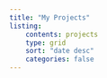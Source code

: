 ```yaml
---
title: "My Projects"
listing:
    contents: projects
    type: grid
    sort: "date desc"
    categories: false
---
```

